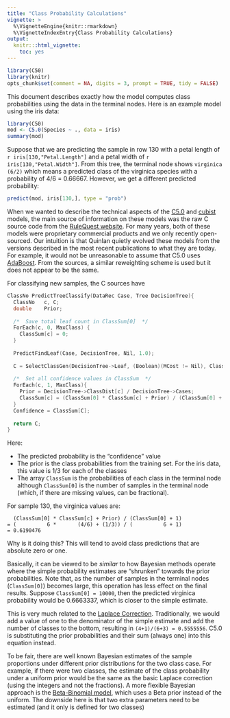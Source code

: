 ```yaml
---
title: "Class Probability Calculations"
vignette: >
  %\VignetteEngine{knitr::rmarkdown}
  %\VignetteIndexEntry{Class Probability Calculations}
output:
  knitr:::html_vignette:
    toc: yes
---
```


```r
library(C50)
library(knitr)
opts_chunk$set(comment = NA, digits = 3, prompt = TRUE, tidy = FALSE)
```

This document describes exactly how the model computes class probabilities using the data in the terminal nodes. Here is an example model using the iris data:

```r
library(C50)
mod <- C5.0(Species ~ ., data = iris)
summary(mod)
```

Suppose that we are predicting the sample in row 130 with a petal length of `r iris[130,"Petal.Length"]` and a petal width of `r iris[130,"Petal.Width"]`. From this tree, the terminal node shows `virginica (6/2)` which means a predicted class of the virginica species with a probability of 4/6 = 0.66667. However, we get a different predicted probability:

```r
predict(mod, iris[130,], type = "prob")
```

When we wanted to describe the technical aspects of the [C5.0](https://www.rulequest.com/see5-info.html) and [cubist](https://www.rulequest.com/cubist-info.html) models, the main source of information on these models was the raw C source code from the [RuleQuest website](https://www.rulequest.com/download.html). For many years, both of these models were proprietary commercial products and we only recently open-sourced. Our intuition is that Quinlan quietly evolved these models from the versions described in the most recent publications to what they are today. For example, it would not be unreasonable to assume that C5.0 uses [AdaBoost](https://en.wikipedia.org/wiki/AdaBoost). From the sources, a similar reweighting scheme is used but it does not appear to be the same. 

For classifying new samples, the C sources have 

```c
ClassNo PredictTreeClassify(DataRec Case, Tree DecisionTree){
  ClassNo	c, C;
  double	Prior;
  
  /*  Save total leaf count in ClassSum[0]  */
  ForEach(c, 0, MaxClass) {
    ClassSum[c] = 0;
  }
  
  PredictFindLeaf(Case, DecisionTree, Nil, 1.0);
  
  C = SelectClassGen(DecisionTree->Leaf, (Boolean)(MCost != Nil), ClassSum);
  
  /*  Set all confidence values in ClassSum  */
  ForEach(c, 1, MaxClass){
    Prior = DecisionTree->ClassDist[c] / DecisionTree->Cases;
    ClassSum[c] = (ClassSum[0] * ClassSum[c] + Prior) / (ClassSum[0] + 1);
  }
  Confidence = ClassSum[C];
  
  return C;
}
```

Here:

 * The predicted probability is the "confidence" value
 * The prior is the class probabilities from the training set. For the iris data, this value is 1/3 for each of the classes 
 * The array `ClassSum` is the probabilities of each class in the terminal node although `ClassSum[0]` is the number of samples in the terminal node (which, if there are missing values, can be fractional).
 
For sample 130, the virginica values are:

```
  (ClassSum[0] * ClassSum[c] + Prior) / (ClassSum[0] + 1)
= (          6 *       (4/6) + (1/3)) / (          6 + 1) 
= 0.6190476
```

Why is it doing this? This will tend to avoid class predictions that are absolute zero or one.

Basically, it can be viewed to be _similar_ to how Bayesian methods operate where the simple probability estimates are "shrunken" towards the prior probabilities. Note that, as the number of samples in the terminal nodes (`ClassSum[0]`) becomes large, this operation has less effect on the final results. Suppose `ClassSum[0] = 10000`, then the predicted virginica probability would be 0.6663337, which is closer to the simple estimate. 

This is very much related to the [Laplace Correction](https://en.wikipedia.org/wiki/Additive_smoothing). Traditionally, we would add a value of one to the denominator of the simple estimate and add the number of classes to the bottom, resulting in `(4+1)/(6+3) = 0.5555556`. C5.0 is substituting the prior probabilities and their sum (always one) into this equation instead.

To be fair, there are well known Bayesian estimates of the sample proportions under different prior distributions for the two class case. For example, if there were two classes, the estimate of the class probability under a uniform prior would be the same as the basic Laplace correction (using the integers and not the fractions).  A more flexible Bayesian approach is the [Beta-Binomial model](https://en.wikipedia.org/wiki/Beta-binomial_distribution), which uses a Beta prior instead of the uniform. The downside here is that two extra parameters need to be estimated (and it only is defined for two classes)



